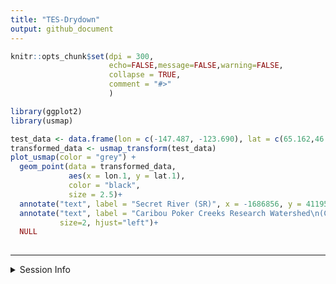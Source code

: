 ```yaml
---
title: "TES-Drydown"
output: github_document
---
```


```r
knitr::opts_chunk$set(dpi = 300,
                      echo=FALSE,message=FALSE,warning=FALSE,
                      collapse = TRUE,
                      comment = "#>"
                      )
```

```r
library(ggplot2)
library(usmap)

test_data <- data.frame(lon = c(-147.487, -123.690), lat = c(65.162,46.308))
transformed_data <- usmap_transform(test_data)
plot_usmap(color = "grey") + 
  geom_point(data = transformed_data, 
             aes(x = lon.1, y = lat.1), 
             color = "black",
             size = 2.5)+
  annotate("text", label = "Secret River (SR)", x = -1686856, y = 411954.3, size=2, hjust="left")+
  annotate("text", label = "Caribou Poker Creeks Research Watershed\n(CPCRW)", x = -1051020, y = -1842646.7, 
           size=2, hjust="left")+
  NULL
  
```

---

<details>
  <summary>Session Info</summary>
  
date: `r Sys.Date()`

```r
sessionInfo()
```

</details>
